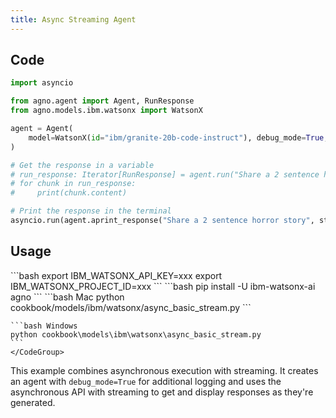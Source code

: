 ```yaml
---
title: Async Streaming Agent
---
```


## Code

```python cookbook/models/ibm/watsonx/async_basic_stream.py
import asyncio

from agno.agent import Agent, RunResponse
from agno.models.ibm.watsonx import WatsonX

agent = Agent(
    model=WatsonX(id="ibm/granite-20b-code-instruct"), debug_mode=True, markdown=True
)

# Get the response in a variable
# run_response: Iterator[RunResponse] = agent.run("Share a 2 sentence horror story", stream=True)
# for chunk in run_response:
#     print(chunk.content)

# Print the response in the terminal
asyncio.run(agent.aprint_response("Share a 2 sentence horror story", stream=True))
```

## Usage

<Steps>
  <Snippet file="create-venv-step.mdx" />

  <Step title="Set your API key">
    ```bash
    export IBM_WATSONX_API_KEY=xxx
    export IBM_WATSONX_PROJECT_ID=xxx
    ```
  </Step>

  <Step title="Install libraries">
    ```bash
    pip install -U ibm-watsonx-ai agno
    ```
  </Step>

  <Step title="Run Agent">
    <CodeGroup>
    ```bash Mac
    python cookbook/models/ibm/watsonx/async_basic_stream.py
    ```

    ```bash Windows
    python cookbook\models\ibm\watsonx\async_basic_stream.py
    ```
    </CodeGroup>
  </Step>
</Steps>

This example combines asynchronous execution with streaming. It creates an agent with `debug_mode=True` for additional logging and uses the asynchronous API with streaming to get and display responses as they're generated. 